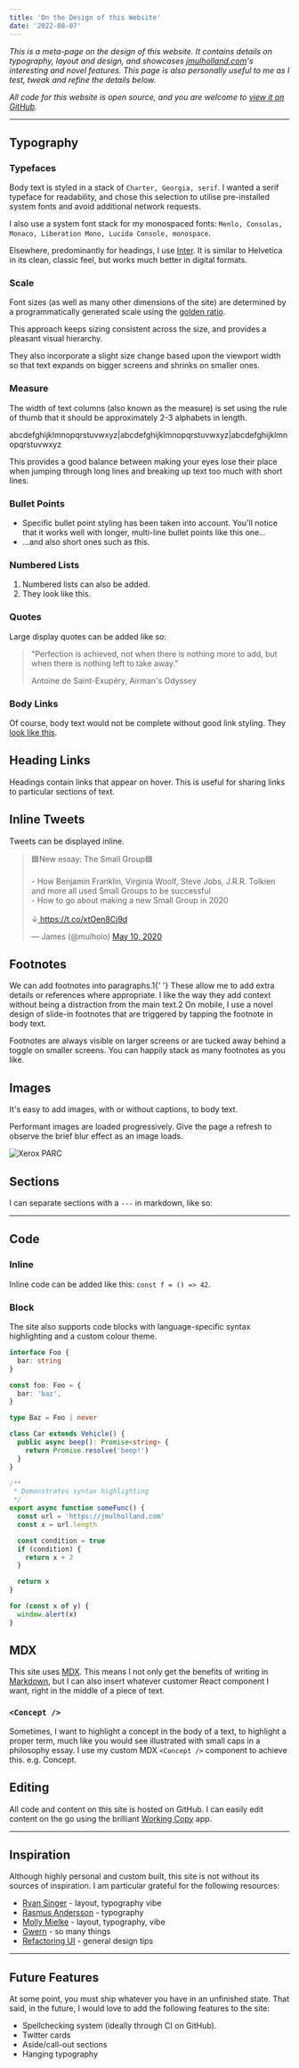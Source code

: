 ```yaml
---
title: 'On the Design of this Website'
date: '2022-08-07'
---
```



_This is a meta-page on the design of this website. It contains
details on typography, layout and design, and showcases
[jmulholland.com](/)'s interesting and novel features. This page is
also personally useful to me as I test, tweak and refine the details
below._

_All code for this website is open source, and you are welcome to
[view it on GitHub](https://github.com/mulholo/jmulholland-dot-com)._

---

## Typography

### Typefaces

Body text is styled in a stack of `Charter, Georgia, serif`. I wanted
a serif typeface for readability, and chose this selection to utilise
pre-installed system fonts and avoid additional network requests.

I also use a system font stack for my monospaced fonts:
`Menlo, Consolas, Monaco, Liberation Mono, Lucida Console, monospace`.

Elsewhere, predominantly for headings, I use
[Inter](https://rsms.me/inter/). It is similar to Helvetica in its
clean, classic feel, but works much better in digital formats.

### Scale

Font sizes (as well as many other dimensions of the site) are
determined by a programmatically generated scale using the
[golden ratio](https://en.wikipedia.org/wiki/Golden_ratio).

This approach keeps sizing consistent across the size, and provides a
pleasant visual hierarchy.

They also incorporate a slight size change based upon the viewport
width so that text expands on bigger screens and shrinks on smaller
ones.

### Measure

The width of text columns (also known as the measure) is set using the
rule of thumb that it should be approximately 2-3 alphabets in length.

abcdefghijklmnopqrstuvwxyz|abcdefghijklmnopqrstuvwxyz|abcdefghijklmnopqrstuvwxyz

This provides a good balance between making your eyes lose their place
when jumping through long lines and breaking up text too much with
short lines.

### Bullet Points

- Specific bullet point styling has been taken into account. You'll
  notice that it works well with longer, multi-line bullet points like
  this one...
- ...and also short ones such as this.

### Numbered Lists

1. Numbered lists can also be added.
2. They look like this.

### Quotes

Large display quotes can be added like so:

> "Perfection is achieved, not when there is nothing more to add, but
> when there is nothing left to take away."
>
> <footer>Antoine de Saint-Exupéry, Airman's Odyssey</footer>

### Body Links

Of course, body text would not be complete without good link styling.
They [look like this](/design).

## Heading Links

Headings contain links that appear on hover. This is useful for
sharing links to particular sections of text.

## Inline Tweets

Tweets can be displayed inline.

<blockquote class='twitter-tweet' data-lang='en' data-dnt='true'>
  <p lang='en' dir='ltr'>
    🟦New essay: The Small Group🟦
    <br />
    <br />- How Benjamin Franklin, Virginia Woolf, Steve Jobs, J.R.R.
    Tolkien and more all used Small Groups to be successful
    <br />- How to go about making a new Small Group in 2020
    <br />
    <br />↓<a href='https://t.co/xtOen8Cj9d'>
      https://t.co/xtOen8Cj9d
    </a>
  </p>
  &mdash; James (@mulholo) <a href='https://twitter.com/mulholo/status/1259449311118725120?ref_src=twsrc%5Etfw'>May 10, 2020</a>
</blockquote>

## Footnotes

<FootnoteParagraphWrapper>
  <p>
    We can add footnotes into paragraphs.<FootnoteN>1</FootnoteN>{' '}
    These allow me to add extra details or references where
    appropriate. I like the way they add context without being a
    distraction from the main text.<FootnoteN>2</FootnoteN> On mobile,
    I use a novel design of slide-in footnotes that are triggered by
    tapping the footnote in body text.
  </p>
  <FootnoteStack>
    <Footnote n={1}>
      Footnotes are always visible on larger screens or are tucked
      away behind a toggle on smaller screens.
    </Footnote>
    <Footnote n={2}>
      You can happily stack as many footnotes as you like.
    </Footnote>
  </FootnoteStack>
</FootnoteParagraphWrapper>

## Images

It's easy to add images, with or without captions, to body text.

Performant images are loaded progressively. Give the page a refresh to
observe the brief blur effect as an image loads.

![Xerox PARC](./parc.jpg)

## Sections

I can separate sections with a `---` in markdown, like so:

---

## Code

### Inline

Inline code can be added like this: `const f = () => 42`.

### Block

The site also supports code blocks with language-specific syntax
highlighting and a custom colour theme.

```ts
interface Foo {
  bar: string
}

const foo: Foo = {
  bar: 'baz',
}

type Baz = Foo | never

class Car extends Vehicle() {
  public async beep(): Promise<string> {
    return Promise.resolve('beep!')
  }
}

/**
 * Demonstrates syntax highlighting
 */
export async function someFunc() {
  const url = 'https://jmulholland.com'
  const x = url.length

  const condition = true
  if (condition) {
    return x + 2
  }

  return x
}

for (const x of y) {
  window.alert(x)
}
```

## MDX

This site uses [MDX](https://mdxjs.com/). This means I not only get
the benefits of writing in
[Markdown](https://daringfireball.net/projects/markdown/), but I can
also insert whatever customer React component I want, right in the
middle of a piece of text.

### `<Concept />`

Sometimes, I want to highlight a concept in the body of a text, to
highlight a proper term, much like you would see illustrated with
small caps in a philosophy essay. I use my custom MDX `<Concept />`
component to achieve this. e.g. <Concept>Concept</Concept>.

## Editing

All code and content on this site is hosted on GitHub. I can easily
edit content on the go using the brilliant
[Working Copy](https://workingcopy.app/) app.

---

## Inspiration

Although highly personal and custom built, this site is not without
its sources of inspiration. I am particular grateful for the following
resources:

- [Ryan Singer](https://feltpresence.com/) - layout, typography vibe
- [Rasmus Andersson](https://rsms.me/) - typography
- [Molly Mielke](https://www.mollymielke.com/) - layout, typography,
  vibe
- [Gwern](https://gwern.net/) - so many things
- [Refactoring UI](https://www.refactoringui.com/) - general design
  tips

---

## Future Features

At some point, you must ship whatever you have in an unfinished state.
That said, in the future, I would love to add the following features
to the site:

- Spellchecking system (ideally through CI on GitHub).
- Twitter cards
- Aside/call-out sections
- Hanging typography
